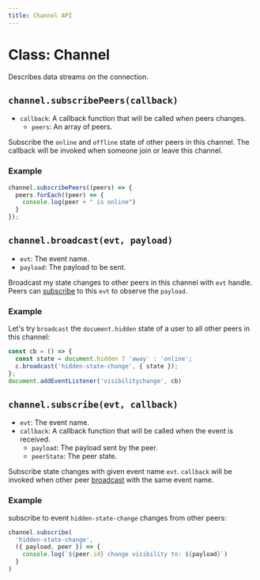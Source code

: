 ```yaml
---
title: Channel API
---
```


# Class: Channel

Describes data streams on the connection.

## `channel.subscribePeers(callback)`

- `callback`: A callback function that will be called when peers changes.
    - `peers`: An array of peers.

Subscribe the `online` and `offline` state of other peers in this channel. The callback will be invoked when someone join or leave this channel.

### Example

```jsx
channel.subscribePeers((peers) => {
  peers.forEach((peer) => {
    console.log(peer + " is online")
  }
});
```

## `channel.broadcast(evt, payload)`

- `evt`: The event name.
- `payload`: The payload to be sent.

Broadcast my state changes to other peers in this channel with `evt` handle. Peers can [subscribe](#subscribe) to this `evt` to observe the `payload`.

### Example

Let's try `broadcast` the `document.hidden` state of a user to all other peers in this channel:

```jsx {3}
const cb = () => {
  const state = document.hidden ? 'away' : 'online';
  c.broadcast('hidden-state-change', { state });
};
document.addEventListener('visibilitychange', cb)
```

## `channel.subscribe(evt, callback)`

- `evt`: The event name.
- `callback`: A callback function that will be called when the event is received.
    - `payload`: The payload sent by the peer.
    - `peerState`: The peer state.

Subscribe state changes with given event name `evt`. `callback` will be invoked when other peer [broadcast](#broadcast) with the same event name.

### Example

subscribe to event `hidden-state-change` changes from other peers:

```jsx {3-4}
channel.subscribe(
  'hidden-state-change',
  ({ payload, peer }) => {
    console.log(`${peer.id} change visibility to: ${payload}`)
  }
)
```
